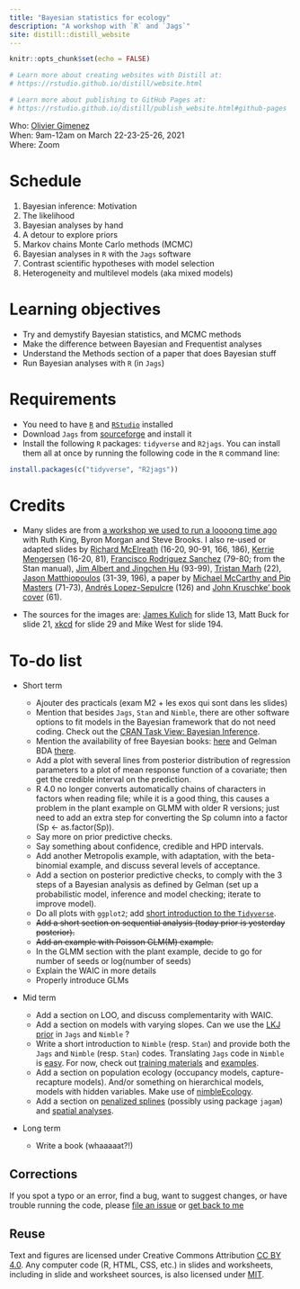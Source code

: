 ```yaml
---
title: "Bayesian statistics for ecology"
description: "A workshop with `R` and `Jags`"
site: distill::distill_website
---
```


```r
knitr::opts_chunk$set(echo = FALSE)

# Learn more about creating websites with Distill at:
# https://rstudio.github.io/distill/website.html

# Learn more about publishing to GitHub Pages at:
# https://rstudio.github.io/distill/publish_website.html#github-pages

```


Who: [Olivier Gimenez](https://oliviergimenez.github.io/)  
When: 9am-12am on March 22-23-25-26, 2021  
Where: Zoom  
<!-- Syllabus: [click here](syllabus.html)   -->
<!-- Upcoming lectures and assignments: [click here](schedule.html)   -->

# Schedule

1. Bayesian inference: Motivation
2. The likelihood
3. Bayesian analyses by hand
4. A detour to explore priors
5. Markov chains Monte Carlo methods (MCMC)
6. Bayesian analyses in `R` with the `Jags` software
7. Contrast scientific hypotheses with model selection
8. Heterogeneity and multilevel models (aka mixed models)

# Learning objectives

* Try and demystify Bayesian statistics, and MCMC methods
* Make the difference between Bayesian and Frequentist analyses
* Understand the Methods section of a paper that does Bayesian stuff
* Run Bayesian analyses with `R` (in `Jags`)

# Requirements

* You need to have [`R`](https://cloud.r-project.org/) and [`RStudio`](https://rstudio.com/products/rstudio/download/#download) installed
* Download `Jags` from [sourceforge](http://sourceforge.net/projects/mcmc-jags/files/) and install it
* Install the following `R` packages: `tidyverse` and `R2jags`. You can install them all at once by running the following code in the `R` command line:

```r
install.packages(c("tidyverse", "R2jags"))
```


# Credits

* Many slides are from [a workshop we used to run a loooong time ago](https://www.maths.ed.ac.uk/~rking33/Book-website/index.html) with Ruth King, Byron Morgan and Steve Brooks. I also re-used or adapted slides by [Richard McElreath](https://github.com/rmcelreath/statrethinking_winter2019) (16-20, 90-91, 166, 186), [Kerrie Mengersen](https://staff.qut.edu.au/staff/k.mengersen) (16-20, 81), [Francisco Rodriguez Sanchez](https://frodriguezsanchez.net/) (79-80; from the Stan manual), [Jim Albert and Jingchen Hu](https://bayesball.github.io/BOOK/probability-a-measurement-of-uncertainty.html) (93-99), [Tristan Marh](https://www.tjmahr.com/) (22), [Jason Matthiopoulos](https://www.gla.ac.uk/researchinstitutes/bahcm/staff/jasonmatthiopoulos/) (31-39, 196), a paper by [Michael McCarthy and Pip Masters](https://besjournals.onlinelibrary.wiley.com/doi/full/10.1111/j.1365-2664.2005.01101.x) (71-73), [Andrés Lopez-Sepulcre](https://www.lopez-sepulcre.com/) (126) and [John Kruschke' book cover](https://sites.google.com/site/doingbayesiandataanalysis/) (61).

* The sources for the images are: [James Kulich](https://www.elmhurst.edu/blog/thomas-bayes/) for slide 13, Matt Buck for slide 21, [xkcd](https://xkcd.com/1132/) for slide 29 and Mike West for slide 194.

# To-do list

* Short term  
   + Ajouter des practicals (exam M2 + les exos qui sont dans les slides)
   + Mention that besides `Jags`, `Stan` and `Nimble`, there are other software options to fit models in the Bayesian framework that do not need coding. Check out the [CRAN Task View: Bayesian Inference](https://cran.r-project.org/web/views/Bayesian.html).
   + Mention the availability of free Bayesian books: [here](https://www.bookdown.org/home/tags/bayesian/) and Gelman BDA [there](http://www.stat.columbia.edu/~gelman/book/).  
   + Add a plot with several lines from posterior distribution of regression parameters to a plot of mean response function of a covariate; then get the credible interval on the prediction. 
   + R 4.0 no longer converts automatically chains of characters in factors when reading file; while it is a good thing, this causes a problem in the plant example on GLMM with older R versions; just need to add an extra step for converting the Sp column into a factor (Sp <- as.factor(Sp)).
   + Say more on prior predictive checks. 
   + Say something about confidence, credible and HPD intervals.
   + Add another Metropolis example, with adaptation, with the beta-binomial example, and discuss several levels of acceptance. 
   + Add a section on posterior predictive checks, to comply with the 3 steps of a Bayesian analysis as defined by Gelman (set up a probabilistic model, inference and model checking; iterate to improve model).
   + Do all plots with `ggplot2`; add [short introduction to the `Tidyverse`](https://github.com/oliviergimenez/intro_tidyverse).
   + ~~Add a short section on sequential analysis (today prior is yesterday posterior).~~
   + ~~Add an example with Poisson GLM(M) example.~~
   + In the GLMM section with the plant example, decide to go for number of seeds or log(number of seeds)
   + Explain the WAIC in more details
   + Properly introduce GLMs


* Mid term   

   + Add a section on LOO, and discuss complementarity with WAIC.
   + Add a section on models with varying slopes. Can we use the [LKJ prior](https://www.sciencedirect.com/science/article/pii/S0047259X09000876) in `Jags` and `Nimble` ?
   + Write a short introduction to `Nimble` (resp. `Stan`) and provide both the `Jags` and `Nimble` (resp. `Stan`) codes. Translating `Jags` code in `Nimble` is [easy](https://r-nimble.org/quick-guide-for-converting-from-jags-or-bugs-to-nimble). For now, check out [training materials](https://github.com/nimble-training) and [examples](https://r-nimble.org/examples).
   + Add a section on population ecology (occupancy models, capture-recapture models). And/or something on hierarchical models, models with hidden variables. Make use of [nimbleEcology](https://cran.r-project.org/web/packages/nimbleEcology/vignettes/Introduction_to_nimbleEcology.html).
   + Add a section on [penalized splines](https://www.cambridge.org/core/books/semiparametric-regression/02FC9A9435232CA67532B4D31874412C) (possibly using package `jagam`) and [spatial analyses](https://r-nimble.org/html_manual/cha-spatial.html).

* Long term

   + Write a book (whaaaaat?!)

## Corrections {.appendix}

If you spot a typo or an error, find a bug, want to suggest changes, or have trouble running the code, please [file an issue](https://github.com/oliviergimenez/bayesian-stat-ecology-workshop/issues) or [get back to me](mailto:olivier.gimenez@cefe.cnrs.fr)

## Reuse {.appendix}

Text and figures are licensed under Creative Commons Attribution [CC BY 4.0](https://creativecommons.org/licenses/by/4.0/). Any computer code (R, HTML, CSS, etc.) in slides and worksheets, including in slide and worksheet sources, is also licensed under [MIT](https://github.com/oliviergimenez/bayesian-stat-ecology-workshop/blob/master/LICENSE.md). 

